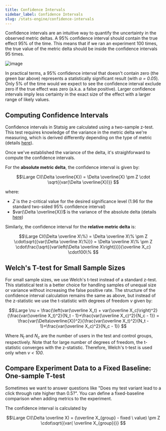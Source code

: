 ```yaml
---
title: Confidence Intervals
sidebar_label: Confidence Intervals
slug: /stats-engine/confidence-intervals
---
```


Confidence intervals are an intuitive way to quantify the uncertainty in the observed metric deltas. A 95% confidence interval should contain the true effect 95% of the time. This means that if we ran an experiment 100 times, the true value of the metric delta should be inside the confidence intervals 95 times.

![image](https://user-images.githubusercontent.com/90343952/168382034-73afed14-d9f5-42cb-ade1-034526002a0b.png)

In practical terms, a 95% confidence interval that doesn't contain zero (the green bar above) represents a statistically significant result (with _&alpha; = 0.05_). Only 5% of the time would we expect to see the confidence interval exclude zero if the true effect was zero (a.k.a. a false positive). Larger confidence intervals imply less certainty in the exact size of the effect with a larger range of likely values.

## Computing Confidence Intervals

Confidence intervals in Statsig are calculated using a two-sample z-test. This test requires knowledge of the variance in the metric delta we're measuring, which is derived differently depending on the type of metric (details [here](/stats-engine/variance)).

Once we've established the variance of the delta, it's straighforward to compute the confidence intervals.

For the **absolute metric delta**, the confidence interval is given by:

$$\Large
CI(\Delta \overline{X}) = \Delta \overline{X} \pm Z \cdot \sqrt{{var(\Delta \overline{X})}}  
$$

where:

- _Z_ is the z-critical value for the desired significance level (1.96 for the standard two-sided 95% confidence interval)
- $var(\Delta \overline{X})$ is the variance of the absolute delta (details [here](/stats-engine/variance))

Similarly, the confidence interval for the **relative metric delta** is:

$$\Large
CI(\Delta \overline X\%) = \Delta \overline X\% \pm Z \cdot\sqrt{{var(\Delta \overline X\%)}} = \Delta \overline X\% \pm Z \cdot\frac{\sqrt{{var\left(\Delta \overline X\right)}}}{\overline X_c} \cdot100\% 
$$

## Welch's T-test for Small Sample Sizes

For small sample sizes, we use Welch's t-test instead of a standard z-test. This statistical test is a better choice for handling samples of unequal size or variance without increasing the false positive rate. The structure of the confidence interval calculation remains the same as above, but instead of the z-statistic we use the t-statistic with degrees of freedom _&nu;_ given by:

$$\Large
\nu = \frac{\left(var(\overline X_t) + var(\overline X_c)\right)^2}{\frac{var(\overline X_t)^2}{N_t - 1}+\frac{var(\overline X_c)^2}{N_c - 1}}
= \frac{var(\Delta\overline{X})^2}{\frac{var(\overline X_t)^2}{N_t - 1}+\frac{var(\overline X_c)^2}{N_c - 1}}
$$

Where _N<sub>t</sub>_ and _N<sub>c</sub>_ are the number of users in the test and control groups, respectively. Note that for large number of degrees of freedom, the t-statistic converges with the z-statistic. Therefore, Welch's t-test is used only when _&nu; < 100_.

## Compare Experiment Data to a Fixed Baseline: One-sample T-test

Sometimes we want to answer questions like "Does my test variant lead to a click through rate higher than 0.5?". You can define a fixed-baseline comparison when adding metrics to the experiment.

The confidence interval is calculated by

$$\Large
CI(\Delta \overline X) = (\overline X_{group} - fixed \ value) \pm Z \cdot\sqrt{{var( \overline X_{group})}}
$$
